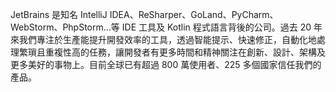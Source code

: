 JetBrains 是知名 IntelliJ IDEA、ReSharper、GoLand、PyCharm、WebStorm、PhpStorm…等 IDE 工具及 Kotlin 程式語言背後的公司。過去 20 年來我們專注於生產能提升開發效率的工具，透過智能提示、快速修正，自動化地處理繁瑣且重複性高的任務，讓開發者有更多時間和精神關注在創新、設計、架構及更多美好的事物上。目前全球已有超過 800 萬使用者、225 多個國家信任我們的產品。

